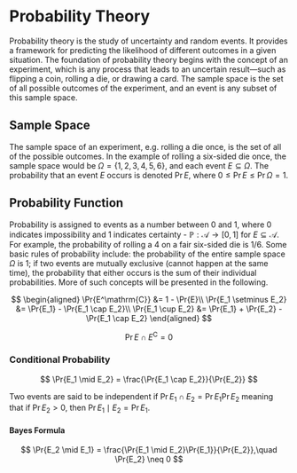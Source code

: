 ::: {.hidden}
$$
\newcommand{\Pr}[1]{\mathbb{P}\left(#1\right)}
$$
:::

# Probability Theory {#sec-Probability}
Probability theory is the study of uncertainty and random events. It provides a framework for predicting the likelihood of different outcomes in a given situation. The foundation of probability theory begins with the concept of an experiment, which is any process that leads to an uncertain result—such as flipping a coin, rolling a die, or drawing a card. The sample space is the set of all possible outcomes of the experiment, and an event is any subset of this sample space.


## Sample Space {#sec-Sample_Space}
The sample space of an experiment, e.g. rolling a die once, is the set of all of the possible outcomes. In the example of rolling a six-sided die once, the sample space would be $\Omega = \{1,2,3,4,5,6\}$, and each event $E\subseteq\Omega$. The probability that an event $E$ occurs is denoted $\Pr{E}$, where $0 \leq \Pr{E} \leq \Pr{\Omega} = 1$.


## Probability Function {#sec-Probability_Function}
Probability is assigned to events as a number between $0$ and $1$, where $0$ indicates impossibility and $1$ indicates certainty - $\mathbb{P}: \mathcal{A} \to [0, 1]$ for $E \subseteq \mathcal{A}$. For example, the probability of rolling a $4$ on a fair six-sided die is $1/6$. Some basic rules of probability include: the probability of the entire sample space $\Omega$ is 1; if two events are mutually exclusive (cannot happen at the same time), the probability that either occurs is the sum of their individual probabilities. More of such concepts will be presented in the following.


$$
\begin{aligned}
    \Pr{E^\mathrm{C}} &= 1 - \Pr{E}\\
    \Pr{E_1 \setminus E_2} &= \Pr{E_1} - \Pr{E_1 \cap E_2}\\
    \Pr{E_1 \cup E_2} &= \Pr{E_1} + \Pr{E_2} - \Pr{E_1 \cap E_2}
\end{aligned}
$$

$$
\Pr{E \cap E^\mathrm{C}} = 0
$$

### Conditional Probability
$$
\Pr{E_1 \mid E_2} = \frac{\Pr{E_1 \cap E_2}}{\Pr{E_2}}
$$

Two events are said to be independent if $\Pr{E_1 \cap E_2} = \Pr{E_1}\Pr{E_2}$ meaning that if $\Pr{E_2} > 0$, then $\Pr{E_1 \mid E_2} = \Pr{E_1}$.

#### Bayes Formula {#sec-Bayes_Formula}
$$
\Pr{E_2 \mid E_1} = \frac{\Pr{E_1 \mid E_2}\Pr{E_1}}{\Pr{E_2}},\quad \Pr{E_2} \neq 0
$$